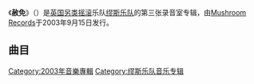 {{noteTA
|G1=Music
}}
{{refimprove|time=2014-09-16T00:49:08+00:00}}
{{Infobox album 
| Name        = Absolution
| Type        = studio
| Artist      = [[缪斯乐队|缪斯乐队]]
| Cover       = <!-- 檔案不存在 Muse_-_Absolution_Cover_UK.jpg ，可從英文維基百科取得 -->
| Released    = 2003年9月15日
| Recorded    = 2002年9月至2003年6月
| Genre       = [[另类摇滚|另类摇滚]]，[[前衛搖滾|前衛搖滾]]
| Length      = 52:19
| Label       = [[Mushroom_Records|Mushroom]]
| Producer    = 约翰·莱基<br />保罗·里夫<br />缪斯乐队
| Last album  = Origin of Symmetry
| This album  = '''Absolution'''<br />（2003年）
| Next album  = Black Holes and Revelations
| Misc        = 
}}


《'''赦免'''》（{{lang-en|'''Absolution'''}}）是[[英国|英国]][[另类摇滚|另类摇滚]]乐队[[缪斯乐队|缪斯乐队]]的第三张录音室专辑，由[[Mushroom_Records|Mushroom Records]]于2003年9月15日发行。

==曲目==
{{Track listing
|headline = 标准版
|all_lyrics = [[马修·贝勒米|马修·贝勒米]]
|all_music = [[缪斯乐队|缪斯乐队]]
|title1 =Intro
|length1=0:22
|title2 =Apocalypse Please
|length2=4:12
|title3 =Time Is Running Out
|length3=3:56
|title4 =Sing for Absolution
|length4=4:54
|title5 =Stockholm Syndrome
|length5=4:58
|title6 =Falling Away with You
|length6=4:40
|title7 =Interlude
|length7=0:37
|title8 =Hysteria
|length8=3:47
|title9 =Blackout
|length9=4:22
|title10=Butterflies and Hurricanes
|length10=5:01
|title11=The Small Print
|length11=3:28
|title12 =Endlessly
|length12=3:49
|title13 =Thoughts of a Dying Atheist
|length13=3:11
|title14 =Ruled by Secrecy
|length14=4:54
}}

[[Category:2003年音樂專輯|Category:2003年音樂專輯]]
[[Category:缪斯乐队音乐专辑|Category:缪斯乐队音乐专辑]]